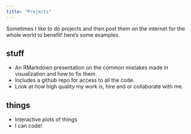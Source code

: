 ```yaml
---
title: "Projects"
---
```


Sometimes I like to do projects and then post them on the internet for the whole world to benefit!
here's some examples. 

## stuff

- An RMarkdown presentation on the common mistakes made in visualization and how to fix them.
- Includes a github repo for access to all the code.
- Look at how high quality my work is, hire and or collaborate with me. 

## things

- Interactive plots of things
- I can code!